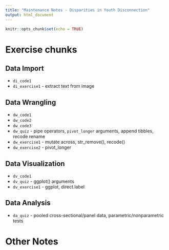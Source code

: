 ```yaml
---
title: "Maintenance Notes - Disparities in Youth Disconnection"
output: html_document
---
```


```r
knitr::opts_chunk$set(echo = TRUE)
```

# Exercise chunks
## Data Import

* `di_code1`
* `di_exercise1` - extract text from image

## Data Wrangling

* `dw_code1`
* `dw_code2`
* `dw_code3`
* `dw_quiz` - pipe operators, `pivot_longer` arguments, append tibbles, recode rename
* `dw_exercise1` - mutate across, str_remove(), recode()
* `dw_exercise2` - pivot_longer

## Data Visualization

* `dv_code1`
* `dv_quiz` - ggplot() arguments
* `dv_exercise1` - ggplot, direct.label

## Data Analysis

* `da_quiz` - pooled cross-sectional/panel data, parametric/nonparametric tests

# Other Notes
